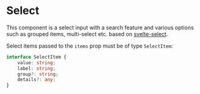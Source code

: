  

<Meta of={SelectStories}/>


# Select


This component is a select input with a search feature and various options such as grouped items, multi-select etc. based on [svelte-select](https://github.com/rob-balfre/svelte-select).

Select items passed to the `items` prop must be of type `SelectItem`:

```ts
interface SelectItem {
    value: string;
    label: string;
    group?: string;
    details?: any;
}
```

<Controls/>

<Stories/>

